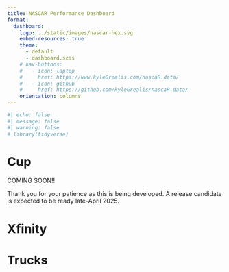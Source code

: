 ```yaml
---
title: NASCAR Performance Dashboard
format:
  dashboard:
    logo: ../static/images/nascar-hex.svg
    embed-resources: true
    theme:
      - default
      - dashboard.scss
    # nav-buttons: 
    #   - icon: laptop
    #     href: https://www.kyleGrealis.com/nascaR.data/
    #   - icon: github
    #     href: https://github.com/kyleGrealis/nascaR.data/
    orientation: columns
---
```



```r
#| echo: false
#| message: false
#| warning: false
# library(tidyverse)
```

# Cup

</span style='font-weigt:bold'>COMING SOON!!</span>

Thank you for your patience as this is being developed. A release candidate is 
expected to be ready late-April 2025.

<!-- ## Column

## Column -->

# Xfinity

# Trucks